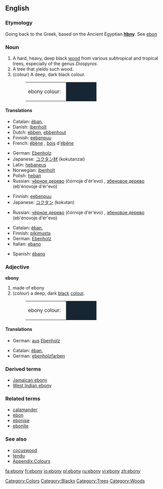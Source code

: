 {{wikipedia}}
==English==

===Etymology===
Going back to the Greek, based on the Ancient Egyptian '''[[hbny]]'''. See [[ebon]]

===Noun===
{{en-noun|ebonies}}

# A hard, heavy, deep black [[wood]] from various subtropical and tropical trees, especially of the genus ''Diospyros''.
# A tree that yields such wood.
# (colour) A deep, dark black colour.
#:<table><tr><td>ebony colour: &nbsp;</td><td bgcolor="#162632" width="80">&nbsp; </td></tr></table>

====Translations====
{{trans-top|wood}}
*Catalan: [[èban]], {{m}}
*Danish: [[ibenholt]]
*Dutch: [[ebben]], [[ebbenhout]]
*Finnish: [[eebenpuu]]
*French: [[ébène]] {{f}}, [[bois]] d'[[ébène]] {{m}}
{{trans-mid}}
*German: [[Ebenholz]] {{n}}
*Japanese: [[コクタン]][[材]] (kokutanzai)
*Latin: [[hebaneus]] {{m}}
*Norwegian: [[ibenholt]]
*Polish: [[heban]] {{m}}
*Russian: [[чёрное дерево]] (čórnoje d'ér'evo) {{n}}, [[эбеновое дерево]] (eb'énovoje d'ér'evo) {{n}}
{{trans-bottom}}

{{trans-top|tree}}
*Finnish: [[eebenpuu]]
*Japanese: [[コクタン]] (kokutan)
{{trans-mid}}
*Russian: [[чёрное дерево]] (čórnoje d'ér'evo) {{n}}, [[эбеновое дерево]] (eb'énovoje d'ér'evo) {{n}}
{{trans-bottom}}

{{trans-top|colour}}
*Catalan: [[èban]], {{m}}
*Finnish: [[pikimusta]]
*German: [[Ebenholz]] {{n}}
*Italian: [[ebano]] {{m}}
{{trans-mid}}
*Spanish: [[ébano]] {{m}}
{{trans-bottom}}

===Adjective===
'''ebony'''

# made of ebony
# (''colour'') a deep, dark [[black]] [[color|colour]].
#:<table><tr><td>ebony colour: &nbsp;</td><td bgcolor="#162632" width="80">&nbsp; </td></tr></table>

====Translations====
{{trans-top|made of ebony}}
*German: [[aus]] [[Ebenholz]]
{{trans-mid}}
{{trans-bottom}}

{{trans-top|colour}}
*Catalan: [[èban]], {{m}}
*German: [[ebenholzfarben]]
{{trans-mid}}
{{trans-bottom}}

===Derived terms===
*[[Jamaican ebony]]
*[[West Indian ebony]]

===Related terms===
*[[calamander]]
*[[ebon]]
*[[ebonise]]
*[[ebonite]]

===See also===
*[[cocuswood]]
*[[tendu]]
*[[Wiktionary_Appendix:Colours|Appendix:Colours]]

[[Category:Colors]]
[[Category:Blacks]]
[[Category:Trees]]
[[Category:Woods]]

[[fa:ebony]]
[[fr:ebony]]
[[io:ebony]]
[[pl:ebony]]
[[ru:ebony]]
[[vi:ebony]]
[[zh:ebony]]